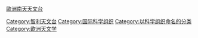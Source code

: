 [[歐洲南天天文台|歐洲南天天文台]]
{{Commonscat|European Southern Observatory}}

[[Category:智利天文台|Category:智利天文台]]
[[Category:国际科学组织|Category:国际科学组织]]
[[Category:以科学组织命名的分类|Category:以科学组织命名的分类]]
[[Category:欧洲天文学|Category:欧洲天文学]]
